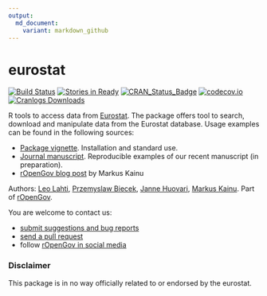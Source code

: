 ```yaml
---
output:
  md_document:
    variant: markdown_github
---
```


eurostat
======

<!--[![Build Status](https://api.travis-ci.org/rOpenGov/eurostat.png)](https://travis-ci.org/rOpenGov/eurostat)-->

[![Build Status](https://travis-ci.org/rOpenGov/eurostat.svg?branch=master)](https://travis-ci.org/rOpenGov/eurostat)
[![Stories in Ready](https://badge.waffle.io/ropengov/eurostat.png?label=TODO)](http://waffle.io/ropengov/eurostat)
[![CRAN_Status_Badge](http://www.r-pkg.org/badges/version/eurostat)](http://cran.r-project.org/web/packages/eurostat)
[![codecov.io](https://codecov.io/github/rOpenGov/eurostat/coverage.svg?branch=master)](https://codecov.io/github/rOpenGov/eurostat?branch=master)
[![Cranlogs Downloads](http://cranlogs.r-pkg.org/badges/grand-total/eurostat)](http://cran.r-project.org/web/packages/eurostat)


R tools to access data from [Eurostat](http://ec.europa.eu/eurostat). The package offers tool to search, download and manipulate data from the Eurostat database. Usage examples can be found in the following sources:

 * [Package vignette](https://github.com/rOpenGov/eurostat/blob/master/vignettes/eurostat_tutorial.md). Installation and standard use.
 * [Journal manuscript](https://github.com/rOpenGov/eurostat/blob/master/vignettes/2015-RJournal/lahti-huovari-kainu-biecek.md). Reproducible examples of our recent manuscript (in preparation).
 * [rOpenGov blog post](http://ropengov.github.io/r/2015/05/01/eurostat-package-examples/) by Markus Kainu


Authors: [Leo Lahti](https://github.com/antagomir), [Przemyslaw Biecek](https://github.com/pbiecek), [Janne Huovari](https://github.com/jhuovari), [Markus Kainu](https://github.com/muuankarski). Part of [rOpenGov](http://ropengov.github.io). 


You are welcome to contact us:

  * [submit suggestions and bug reports](https://github.com/ropengov/eurostat/issues)
  * [send a pull request](https://github.com/ropengov/eurostat/)
  * follow [rOpenGov in social media](http://ropengov.github.io/contribute/)  


### Disclaimer

This package is in no way officially related to or endorsed by the eurostat.
